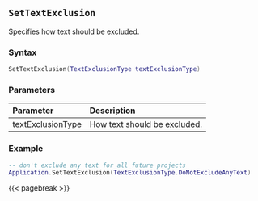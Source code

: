 ## `SetTextExclusion`

Specifies how text should be excluded.

### Syntax {-}

``` .lua
SetTextExclusion(TextExclusionType textExclusionType)
```

### Parameters {-}

**Parameter** | **Description**
| :-- | :-- |
textExclusionType | How text should be [excluded](#textexclusiontype).

### Example {-}

``` .lua
-- don't exclude any text for all future projects
Application.SetTextExclusion(TextExclusionType.DoNotExcludeAnyText)
```

{{< pagebreak >}}
